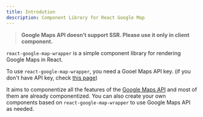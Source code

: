 ```yaml
---
title: Introdution
description: Component Library for React Google Map
---
```



> **Google Maps API doesn’t support SSR. Please use it only in client component.**

`react-google-map-wrapper` is a simple component library for rendering Google Maps in React.

To use `react-google-map-wrapper`, you need a Gooel Maps API key. (if you don't have API key, check <a href='https://developers.google.com/maps/documentation/javascript/get-api-key' target='_blank' rel='noreferrer'>this page</a>)

It aims to componentize all the features of the <a href='https://developers.google.com/maps/documentation/javascript' target='_blank' rel='noreferrer'>Google Maps API</a> and most of them are already componentized. You can also create your own components based on `react-google-map-wrapper` to use Google Maps API as needed.


<IntrodutionMap client:only='react' />
